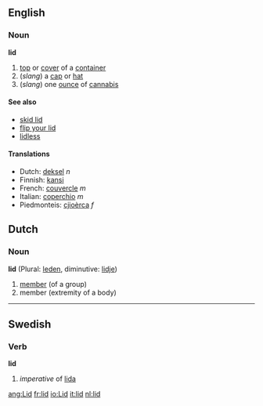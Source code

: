 ==English==
===Noun===
'''lid'''

#[[top]] or [[cover]] of a [[container]]
#(''slang'') a [[cap]] or [[hat]]
# (''slang'') one [[ounce]] of [[cannabis]]

====See also====
*[[skid lid]]
*[[flip your lid]]
*[[lidless]]

====Translations====
*Dutch: [[deksel]] ''n''
*Finnish: [[kansi]]
*French: [[couvercle]] ''m''
*Italian: [[coperchio]] ''m''
*Piedmonteis: [[cjioèrca]] ''f''

==Dutch==
===Noun===
'''lid''' (Plural: [[leden]], diminutive: [[lidje]])

# [[member]] (of a group)
# member (extremity of a body)

----
==Swedish==
===Verb===
'''lid'''

#''imperative'' of [[lida]]

[[ang:Lid]]
[[fr:lid]]
[[io:Lid]]
[[it:lid]]
[[nl:lid]]